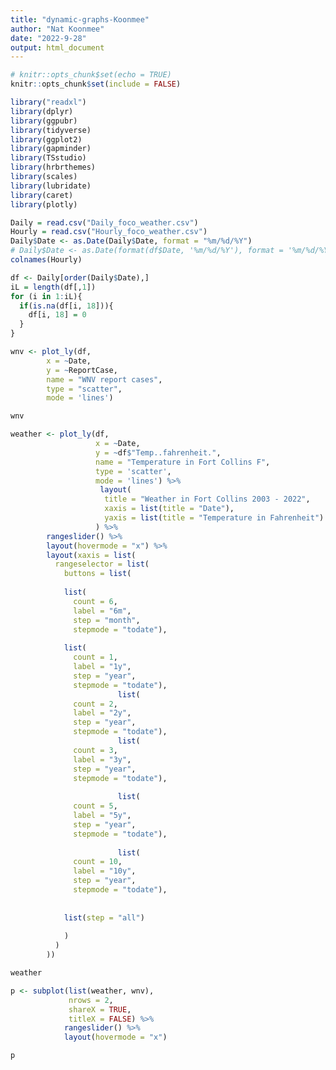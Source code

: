---
title: "dynamic-graphs-Koonmee"
author: "Nat Koonmee"
date: "2022-9-28"
output: html_document
---

```{r setup, include=FALSE}
# knitr::opts_chunk$set(echo = TRUE)
knitr::opts_chunk$set(include = FALSE)

library("readxl")
library(dplyr)
library(ggpubr)
library(tidyverse)
library(ggplot2)
library(gapminder)
library(TSstudio)
library(hrbrthemes)
library(scales)
library(lubridate)
library(caret)
library(plotly)
```



```{r}
Daily = read.csv("Daily_foco_weather.csv")
Hourly = read.csv("Hourly_foco_weather.csv")
Daily$Date <- as.Date(Daily$Date, format = "%m/%d/%Y")
# Daily$Date <- as.Date(format(df$Date, '%m/%d/%Y'), format = '%m/%d/%Y')
colnames(Hourly)


```




```{r}
df <- Daily[order(Daily$Date),]
iL = length(df[,1])
for (i in 1:iL){
  if(is.na(df[i, 18])){
    df[i, 18] = 0
  }
}
```

```{r}
wnv <- plot_ly(df,
        x = ~Date,
        y = ~ReportCase,
        name = "WNV report cases",
        type = "scatter",
        mode = 'lines')

wnv
```


```{r}

weather <- plot_ly(df,
                   x = ~Date,
                   y = ~df$"Temp..fahrenheit.",
                   name = "Temperature in Fort Collins F",
                   type = 'scatter',
                   mode = 'lines') %>%
                    layout(
                     title = "Weather in Fort Collins 2003 - 2022",
                     xaxis = list(title = "Date"),
                     yaxis = list(title = "Temperature in Fahrenheit")
                   ) %>% 
        rangeslider() %>%
        layout(hovermode = "x") %>%
        layout(xaxis = list(
          rangeselector = list(
            buttons = list(
            
            list(
              count = 6,
              label = "6m",
              step = "month",
              stepmode = "todate"),
            
            list(
              count = 1,
              label = "1y",
              step = "year",
              stepmode = "todate"),
                        list(
              count = 2,
              label = "2y",
              step = "year",
              stepmode = "todate"),
                        list(
              count = 3,
              label = "3y",
              step = "year",
              stepmode = "todate"),
            
                        list(
              count = 5,
              label = "5y",
              step = "year",
              stepmode = "todate"),
            
                        list(
              count = 10,
              label = "10y",
              step = "year",
              stepmode = "todate"),
            
            
            list(step = "all")
            
            )
          )
        ))

weather
```
 
 
 
```{r, include = TRUE}
p <- subplot(list(weather, wnv),
             nrows = 2,
             shareX = TRUE,
             titleX = FALSE) %>%
            rangeslider() %>%
            layout(hovermode = "x")

p
```
 
 